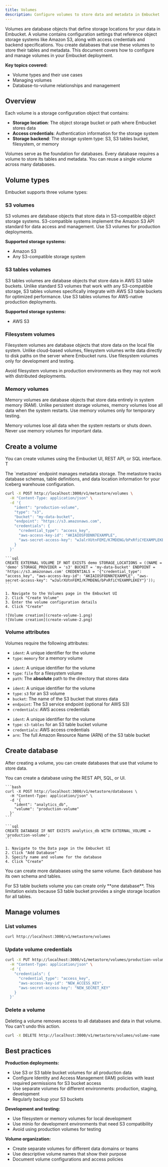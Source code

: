 ```yaml
---
title: Volumes
description: Configure volumes to store data and metadata in Embucket
---
```



Volumes are database objects that define storage locations for your data in Embucket. A volume contains configuration settings that reference object storage systems like Amazon S3, along with access credentials and backend specifications. You create databases that use these volumes to store their tables and metadata. This document covers how to configure and manage volumes in your Embucket deployment.

**Key topics covered:**

- Volume types and their use cases
- Managing volumes
- Database-to-volume relationships and management

## Overview

Each volume is a storage configuration object that contains:

- **Storage location**: The object storage bucket or path where Embucket stores data
- **Access credentials**: Authentication information for the storage system
- **Storage backend**: The storage system type: S3, S3 tables bucket, filesystem, or memory

Volumes serve as the foundation for databases. Every database requires a volume to store its tables and metadata. You can reuse a single volume across many databases.

## Volume types

Embucket supports three volume types:

### S3 volumes

S3 volumes are database objects that store data in S3-compatible object storage systems. S3-compatible systems implement the Amazon S3 API standard for data access and management. Use S3 volumes for production deployments.

**Supported storage systems:**

- Amazon S3
- Any S3-compatible storage system

### S3 tables volumes

S3 tables volumes are database objects that store data in AWS S3 table buckets. Unlike standard S3 volumes that work with any S3-compatible storage, S3 tables volumes specifically integrate with AWS S3 table buckets for optimized performance. Use S3 tables volumes for AWS-native production deployments.

**Supported storage systems:**

- AWS S3

### Filesystem volumes

Filesystem volumes are database objects that store data on the local file system. Unlike cloud-based volumes, filesystem volumes write data directly to disk paths on the server where Embucket runs. Use filesystem volumes only for development and testing.

<Aside type="caution">
  Avoid filesystem volumes in production environments as they may not work with distributed
  deployments.
</Aside>

### Memory volumes

Memory volumes are database objects that store data entirely in system memory (RAM). Unlike persistent storage volumes, memory volumes lose all data when the system restarts. Use memory volumes only for temporary testing.

<Aside type="danger">
  Memory volumes lose all data when the system restarts or shuts down. Never use memory volumes for
  important data.
</Aside>

## Create a volume

You can create volumes using the Embucket UI, REST API, or SQL interface. T

<Tabs>
<TabItem label="API">

<Aside type="note">
  The `metastore` endpoint manages metadata storage. The metastore tracks database schemas, table
  definitions, and data location information for your Iceberg warehouse configuration.
</Aside>

```bash
curl -X POST http://localhost:3000/v1/metastore/volumes \
  -H "Content-Type: application/json" \
  -d '{
    "ident": "production-volume",
    "type": "s3",
    "bucket": "my-data-bucket",
    "endpoint": "https://s3.amazonaws.com",
    "credentials": {
      "credential_type": "access_key",
      "aws-access-key-id": "AKIAIOSFODNN7EXAMPLE",
      "aws-secret-access-key": "wJalrXUtnFEMI/K7MDENG/bPxRfiCYEXAMPLEKEY"
    }
  }'
```

</TabItem>

<TabItem label="SQL">

    ```sql
    CREATE EXTERNAL VOLUME IF NOT EXISTS demo STORAGE_LOCATIONS = ((NAME = 'demo' STORAGE_PROVIDER = 's3' BUCKET = 'my-data-bucket' ENDPOINT = 'https://s3.amazonaws.com' CREDENTIALS = '{"credential_type": "access_key", "aws-access-key-id": "AKIAIOSFODNN7EXAMPLE", "aws-secret-access-key": "wJalrXUtnFEMI/K7MDENG/bPxRfiCYEXAMPLEKEY"}'));
    ```

</TabItem>

<TabItem label="UI">

    1. Navigate to the Volumes page in the Embucket UI
    2. Click "Create Volume"
    3. Enter the volume configuration details
    4. Click "Create"

    ![Volume creation](create-volume-1.png)
    ![Volume creation](create-volume-2.png)

</TabItem>

</Tabs>

### Volume attributes

Volumes require the following attributes:

<Tabs>
<TabItem label="Memory">

- `ident`: A unique identifier for the volume
- `type`: `memory` for a memory volume

</TabItem>

<TabItem label="Filesystem">

- `ident`: A unique identifier for the volume
- `type`: `file` for a filesystem volume
- `path`: The **absolute** path to the directory that stores data

</TabItem>
<TabItem label="S3">

- `ident`: A unique identifier for the volume
- `type`: `s3` for an S3 volume
- `bucket`: The name of the S3 bucket that stores data
- `endpoint`: The S3 service endpoint (optional for AWS S3)
- `credentials`: AWS access credentials

</TabItem>

<TabItem label="S3 table bucket">

- `ident`: A unique identifier for the volume
- `type`: `s3-tables` for an S3 table bucket volume
- `credentials`: AWS access credentials
- `arn`: The full Amazon Resource Name (ARN) of the S3 table bucket

</TabItem>

</Tabs>

## Create database

After creating a volume, you can create databases that use that volume to store data.

You can create a database using the REST API, SQL, or UI.

<Tabs>
<TabItem label="REST API">

    ```bash
    curl -X POST http://localhost:3000/v1/metastore/databases \
      -H "Content-Type: application/json" \
      -d '{
        "ident": "analytics_db",
        "volume": "production-volume"
      }'
    ```

</TabItem>

<TabItem label="SQL">

    ```sql
    CREATE DATABASE IF NOT EXISTS analytics_db WITH EXTERNAL_VOLUME = 'production-volume';
    ```

</TabItem>

<TabItem label="UI">

    1. Navigate to the Data page in the Embucket UI
    2. Click "Add Database"
    3. Specify name and volume for the database
    4. Click "Create"

</TabItem>

</Tabs>

You can create more databases using the same volume. Each database has its own schema and tables.

<Aside type="note">
  For S3 table buckets volume you can create only **one database**. This limitation exists because
  S3 table bucket provides a single storage location for all tables.
</Aside>

## Manage volumes

### List volumes

```bash
curl http://localhost:3000/v1/metastore/volumes
```

### Update volume credentials

```bash
curl -X PUT http://localhost:3000/v1/metastore/volumes/production-volume \
  -H "Content-Type: application/json" \
  -d '{
    "credentials": {
      "credential_type": "access_key",
      "aws-access-key-id": "NEW_ACCESS_KEY",
      "aws-secret-access-key": "NEW_SECRET_KEY"
    }
  }'
```

### Delete a volume

<Aside type="danger">
  Deleting a volume removes access to all databases and data in that volume. You can't undo this
  action.
</Aside>

```bash
curl -X DELETE http://localhost:3000/v1/metastore/volumes/volume-name
```

## Best practices

**Production deployments:**

- Use S3 or S3 table bucket volumes for all production data
- Configure Identity and Access Management (IAM) policies with least required permissions for S3 bucket access
- Use separate volumes for different environments: production, staging, development
- Regularly backup your S3 buckets

**Development and testing:**

- Use filesystem or memory volumes for local development
- Use minio for development environments that need S3 compatibility
- Avoid using production volumes for testing

**Volume organization:**

- Create separate volumes for different data domains or teams
- Use descriptive volume names that show their purpose
- Document volume configurations and access policies
